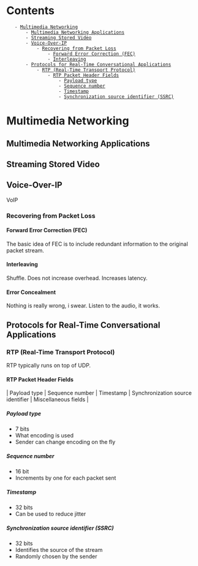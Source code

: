 = Contents =
    - [[#Multimedia Networking|Multimedia Networking]]
        - [[#Multimedia Networking#Multimedia Networking Applications|Multimedia Networking Applications]]
        - [[#Multimedia Networking#Streaming Stored Video|Streaming Stored Video]]
        - [[#Multimedia Networking#Voice-Over-IP|Voice-Over-IP]]
            - [[#Multimedia Networking#Voice-Over-IP#Recovering from Packet Loss|Recovering from Packet Loss]]
                - [[#Multimedia Networking#Voice-Over-IP#Recovering from Packet Loss#Forward Error Correction (FEC)|Forward Error Correction (FEC)]]
                - [[#Multimedia Networking#Voice-Over-IP#Recovering from Packet Loss#Interleaving|Interleaving]]
        - [[#Multimedia Networking#Protocols for Real-Time Conversational Applications|Protocols for Real-Time Conversational Applications]]
            - [[#Multimedia Networking#Protocols for Real-Time Conversational Applications#RTP (Real-Time Transport Protocol)|RTP (Real-Time Transport Protocol)]]
                - [[#Multimedia Networking#Protocols for Real-Time Conversational Applications#RTP (Real-Time Transport Protocol)#RTP Packet Header Fields|RTP Packet Header Fields]]
                    - [[#Multimedia Networking#Protocols for Real-Time Conversational Applications#RTP (Real-Time Transport Protocol)#RTP Packet Header Fields#Payload type|Payload type]]
                    - [[#Multimedia Networking#Protocols for Real-Time Conversational Applications#RTP (Real-Time Transport Protocol)#RTP Packet Header Fields#Sequence number|Sequence number]]
                    - [[#Multimedia Networking#Protocols for Real-Time Conversational Applications#RTP (Real-Time Transport Protocol)#RTP Packet Header Fields#Timestamp|Timestamp]]
                    - [[#Multimedia Networking#Protocols for Real-Time Conversational Applications#RTP (Real-Time Transport Protocol)#RTP Packet Header Fields#Synchronization source identifier (SSRC)|Synchronization source identifier (SSRC)]]

= Multimedia Networking =

== Multimedia Networking Applications ==

== Streaming Stored Video ==

== Voice-Over-IP ==
VoIP

=== Recovering from Packet Loss ===

==== Forward Error Correction (FEC) ====
The basic idea of FEC is to include redundant information to the original packet stream.

==== Interleaving ====
Shuffle.
Does not increase overhead.
Increases latency.

==== Error Concealment ====
Nothing is really wrong, i swear. Listen to the audio, it works.


== Protocols for Real-Time Conversational Applications ==

=== RTP (Real-Time Transport Protocol) ===
RTP typically runs on top of UDP.

==== RTP Packet Header Fields ====

| Payload type | Sequence number | Timestamp | Synchronization source identifier | Miscellaneous fields |

===== Payload type =====
* 7 bits
* What encoding is used
* Sender can change encoding on the fly

===== Sequence number =====
* 16 bit
* Increments by one for each packet sent

===== Timestamp =====
* 32 bits
* Can be used to reduce jitter

===== Synchronization source identifier (SSRC) =====
* 32 bits
* Identifies the source of the stream
* Randomly chosen by the sender

